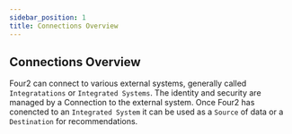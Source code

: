 ```yaml
---
sidebar_position: 1
title: Connections Overview
---
```


## Connections Overview

Four2 can connect to various external systems, generally called `Integratations` or `Integrated Systems`.
The identity and security are managed by a Connection to the external system.
Once Four2 has conencted to an `Integrated System` it can be used as a `Source` of data or a `Destination` for recommendations.
